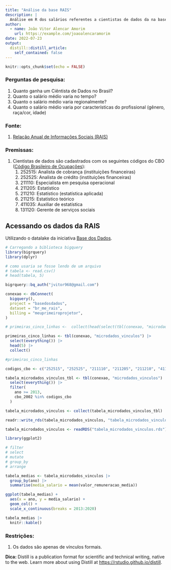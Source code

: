 ```yaml
---
title: "Análise da base RAIS"
description: |
  Análise em R dos salários referentes a cientistas de dados da na base RAIS. Projeto feito na Semana Data Science na Prática com a Curso-R
author:
  - name: João Vitor Alencar Amorim
    url: https://example.com/joaoalencaramorim
date: 2022-07-23
output:
  distill::distill_article:
    self_contained: false
---
```


```r
knitr::opts_chunk$set(echo = FALSE)
```
### Perguntas de pesquisa:

1. Quanto ganha um Ciêntista de Dados no Brasil?
2. Quanto o salário médio varia no tempo?
3. Quanto o salário médio varia regionalmente?
4. Quanto o salário médio varia por características do profissional (gênero, raça/cor, idade)

### Fonte:

1. [Relação Anual de Informações Sociais (RAIS)](https://basedosdados.org/dataset/br-me-rais?bdm_table=microdados_vinculos)

### Premissas:

1.  Cientistas de dados são cadastrados com os seguintes códigos do CBO ([Código Brasileiro de Ocupações](http://www.mtecbo.gov.br/cbosite/pages/pesquisas/BuscaPorCodigo.jsf)):
    1. 252515: Analista de cobrança (instituições financeiras)
    2. 252525: Analista de crédito (instituições financeiras)
    3. 211110: Especialista em pesquisa operacional 
    4. 211205: Estatístico
    5. 211210: Estatístico (estatística aplicada)
    6. 211215: Estatístico teórico
    7. 411035: Auxiliar de estatística
    8. 131120: Gerente de serviços sociais

## Acessando os dados da RAIS
Utilizando o datalake da iniciativa [Base dos Dados](https://basedosdados.org).

```r
# Carregando a biblioteca bigquery
library(bigrquery)
library(dplyr)

# como usaria se fosse lendo de um arquivo
# tabela <- read.csv()
# head(tabela, 5)

bigrquery::bq_auth("jvitor968@gmail.com")

conexao <- dbConnect(
  bigquery(),
  project = "basedosdados",
  dataset = "br_me_rais",
  billing = "meuprimeiroprojetor",
)

# primeiras_cinco_linhas <-  collect(head(select(tbl(conexao, "microdados_vinculos"), everything()), 5))

primeiras_cinco_linhas <- tbl(conexao, "microdados_vinculos") |>
  select(everything()) |>
  head(5) |>
  collect()

#primeiras_cinco_linhas
```

```r
codigos_cbo <- c("252515", "252525", "211110", "211205", "211210", "411035", "211215", "131120")

tabela_microdados_vinculos_tbl <- tbl(conexao, "microdados_vinculos") |>
  select(everything()) |>
  filter(
    ano >= 2013,
    cbo_2002 %in% codigos_cbo
  )

tabela_microdados_vinculos <- collect(tabela_microdados_vinculos_tbl)
```
```r
readr::write_rds(tabela_microdados_vinculos, "tabela_microdados_vinculos.rds", compress = "xz")
```

```r
tabela_microdados_vinculos <- readRDS("tabela_microdados_vinculos.rds")
```

```r
library(ggplot2)

# filter
# select
# mutate
# group_by
# arrange

tabela_medias <- tabela_microdados_vinculos |>
  group_by(ano) |>
  summarise(media_salario = mean(valor_remuneracao_media))

ggplot(tabela_medias) +
  aes(x = ano, y = media_salario) +
  geom_col() +
  scale_x_continuous(breaks = 2013:2020)
```

```r
tabela_medias |>
  knitr::kable()
```



### Restrições:

1. Os dados são apenas de vínculos formais.


**Dica:** Distill is a publication format for scientific and technical writing, native to the web. Learn more about using Distill at <https://rstudio.github.io/distill>.
